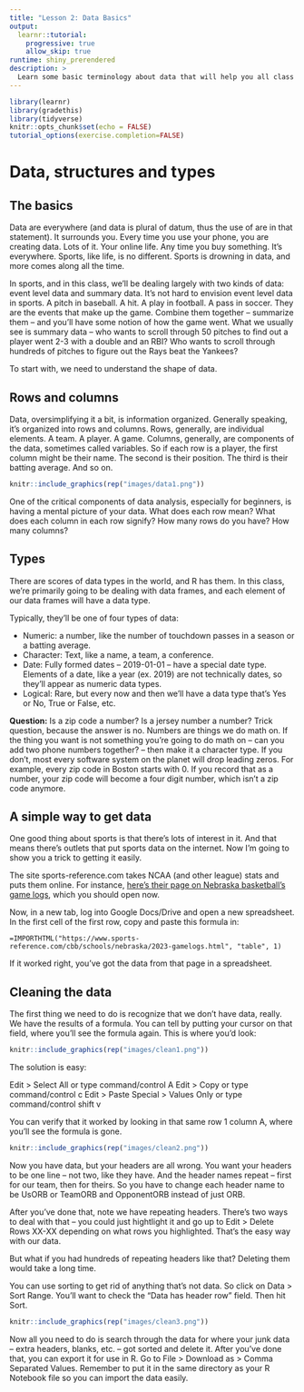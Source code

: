 ```yaml
---
title: "Lesson 2: Data Basics"
output: 
  learnr::tutorial:
    progressive: true
    allow_skip: true
runtime: shiny_prerendered
description: >
  Learn some basic terminology about data that will help you all class long.
---
```


```r
library(learnr)
library(gradethis)
library(tidyverse)
knitr::opts_chunk$set(echo = FALSE)
tutorial_options(exercise.completion=FALSE)
```

# Data, structures and types

## The basics

Data are everywhere (and data is plural of datum, thus the use of are in that statement). It surrounds you. Every time you use your phone, you are creating data. Lots of it. Your online life. Any time you buy something. It's everywhere. Sports, like life, is no different. Sports is drowning in data, and more comes along all the time.

In sports, and in this class, we'll be dealing largely with two kinds of data: event level data and summary data. It's not hard to envision event level data in sports. A pitch in baseball. A hit. A play in football. A pass in soccer. They are the events that make up the game. Combine them together -- summarize them -- and you'll have some notion of how the game went. What we usually see is summary data -- who wants to scroll through 50 pitches to find out a player went 2-3 with a double and an RBI? Who wants to scroll through hundreds of pitches to figure out the Rays beat the Yankees? 

To start with, we need to understand the shape of data. 

## Rows and columns

Data, oversimplifying it a bit, is information organized. Generally speaking, it's organized into rows and columns. Rows, generally, are individual elements. A team. A player. A game. Columns, generally, are components of the data, sometimes called variables. So if each row is a player, the first column might be their name. The second is their position. The third is their batting average. And so on. 

```r
knitr::include_graphics(rep("images/data1.png"))
```

One of the critical components of data analysis, especially for beginners, is having a mental picture of your data. What does each row mean? What does each column in each row signify? How many rows do you have? How many columns? 

## Types

There are scores of data types in the world, and R has them. In this class, we're primarily going to be dealing with data frames, and each element of our data frames will have a data type.

Typically, they'll be one of four types of data:

* Numeric: a number, like the number of touchdown passes in a season or a batting average.
* Character: Text, like a name, a team, a conference.
* Date: Fully formed dates -- 2019-01-01 -- have a special date type. Elements of a date, like a year (ex. 2019) are not technically dates, so they'll appear as numeric data types. 
* Logical: Rare, but every now and then we'll have a data type that's Yes or No, True or False, etc.

**Question:** Is a zip code a number? Is a jersey number a number? Trick question, because the answer is no. Numbers are things we do math on. If the thing you want is not something you're going to do math on -- can you add two phone numbers together? -- then make it a character type. If you don't, most every software system on the planet will drop leading zeros. For example, every zip code in Boston starts with 0. If you record that as a number, your zip code will become a four digit number, which isn't a zip code anymore. 

## A simple way to get data

One good thing about sports is that there's lots of interest in it. And that means there's outlets that put sports data on the internet. Now I'm going to show you a trick to getting it easily. 

The site sports-reference.com takes NCAA (and other league) stats and puts them online. For instance, [here's their page on Nebraska basketball's game logs](https://www.sports-reference.com/cbb/schools/nebraska/2023-gamelogs.html), which you should open now.

Now, in a new tab, log into Google Docs/Drive and open a new spreadsheet. In the first cell of the first row, copy and paste this formula in:

```
=IMPORTHTML("https://www.sports-reference.com/cbb/schools/nebraska/2023-gamelogs.html", "table", 1)
```

If it worked right, you've got the data from that page in a spreadsheet. 

## Cleaning the data

The first thing we need to do is recognize that we don't have data, really. We have the results of a formula. You can tell by putting your cursor on that field, where you'll see the formula again. This is where you'd look:

```r
knitr::include_graphics(rep("images/clean1.png"))
```

The solution is easy:

Edit > Select All or type command/control A
Edit > Copy or type command/control c
Edit > Paste Special > Values Only or type command/control shift v

You can verify that it worked by looking in that same row 1 column A, where you'll see the formula is gone.

```r
knitr::include_graphics(rep("images/clean2.png"))
```

Now you have data, but your headers are all wrong. You want your headers to be one line -- not two, like they have. And the header names repeat -- first for our team, then for theirs. So you have to change each header name to be UsORB or TeamORB and OpponentORB instead of just ORB.

After you've done that, note we have repeating headers. There's two ways to deal with that -- you could just hightlight it and go up to Edit > Delete Rows XX-XX depending on what rows you highlighted. That's the easy way with our data. 

But what if you had hundreds of repeating headers like that? Deleting them would take a long time. 

You can use sorting to get rid of anything that's not data. So click on Data > Sort Range. You'll want to check the "Data has header row" field. Then hit Sort.

```r
knitr::include_graphics(rep("images/clean3.png"))
```

Now all you need to do is search through the data for where your junk data -- extra headers, blanks, etc. -- got sorted and delete it. After you've done that, you can export it for use in R. Go to File > Download as > Comma Separated Values. Remember to put it in the same directory as your R Notebook file so you can import the data easily.
